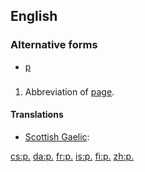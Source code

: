 {{also|Appendix:Variations of "p"}}
==English==

===Alternative forms===
* [[p]]

==={{abbreviation}}===
{{infl|en|abbreviation|g=''singular''|plural|pp.}}

# Abbreviation of [[page]].

====Translations====
{{trans-top|page}}
* [[Scottish Gaelic]]: {{t-|gd|td|xs=Scottish Gaelic}}
{{trans-mid}}
{{trans-bottom}}

[[cs:p.]]
[[da:p.]]
[[fr:p.]]
[[is:p.]]
[[fi:p.]]
[[zh:p.]]